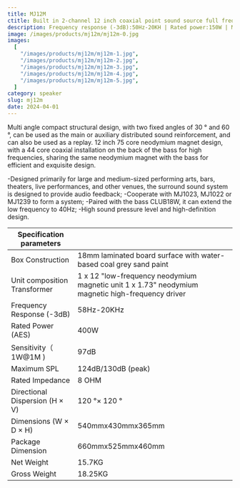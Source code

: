 ```yaml
---
title: MJ12M
ctitle: Built in 2-channel 12 inch coaxial point sound source full frequency speaker
description: Frequency response (-3dB):50Hz-20KH | Rated power:150W | Maximum sound pressure level:113dB/119dB
image: /images/products/mj12m/mj12m-0.jpg
images:
  [
    "/images/products/mj12m/mj12m-1.jpg",
    "/images/products/mj12m/mj12m-2.jpg",
    "/images/products/mj12m/mj12m-3.jpg",
    "/images/products/mj12m/mj12m-4.jpg",
    "/images/products/mj12m/mj12m-5.jpg",
  ]
category: speaker
slug: mj12m
date: 2024-04-01
---
```


Multi angle compact structural design, with two fixed angles of 30 ° and 60 °, can be used as the main or auxiliary distributed sound reinforcement, and can also be used as a replay. 12 inch 75 core neodymium magnet design, with a 44 core coaxial installation on the back of the bass for high frequencies, sharing the same neodymium magnet with the bass for efficient and exquisite design.

-Designed primarily for large and medium-sized performing arts, bars, theaters, live performances, and other venues, the surround sound system is designed to provide audio feedback;
-Cooperate with MJ1023, MJ1022 or MJ1239 to form a system;
-Paired with the bass CLUB18W, it can extend the low frequency to 40Hz;
-High sound pressure level and high-definition design.

| Specification parameters       |                                                                                                  |
| ------------------------------ | ------------------------------------------------------------------------------------------------ |
| Box Construction               | 18mm laminated board surface with water-based coal grey sand paint                               |
| Unit composition Transformer   | 1 x 12 "low-frequency neodymium magnetic unit 1 x 1.73" neodymium magnetic high-frequency driver |
| Frequency Response (-3dB)      | 58Hz-20KHz                                                                                       |
| Rated Power (AES)              | 400W                                                                                             |
| Sensitivity（ 1W@1M )          | 97dB                                                                                             |
| Maximum SPL                    | 124dB/130dB (peak)                                                                               |
| Rated Impedance                | 8 OHM                                                                                            |
| Directional Dispersion (H × V) | 120 °× 120 °                                                                                     |
| Dimensions (W × D × H)         | 540mmx430mmx365mm                                                                                |
| Package Dimension              | 660mmx525mmx460mm                                                                                |
| Net Weight                     | 15.7KG                                                                                           |
| Gross Weight                   | 18.25KG                                                                                          |
